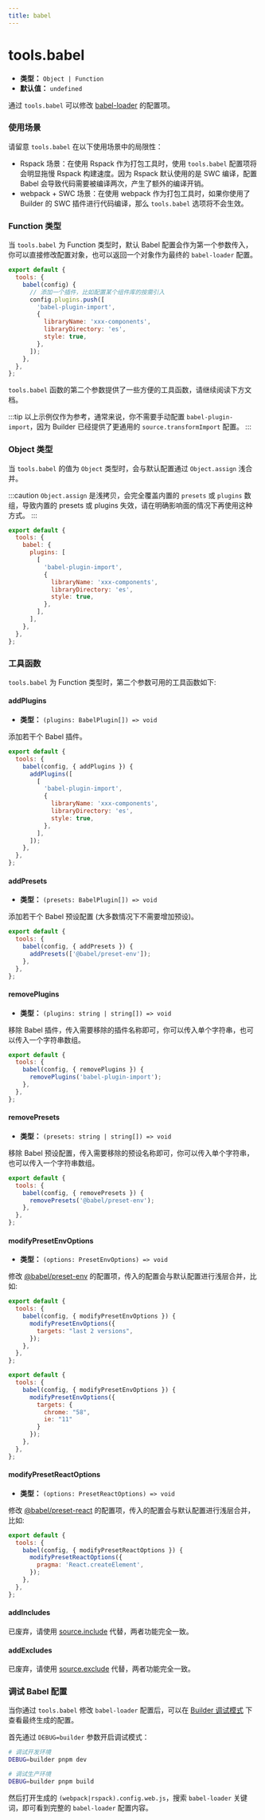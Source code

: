 ```yaml
---
title: babel
---
```


# tools.babel

- **类型：** `Object | Function`
- **默认值：** `undefined`

通过 `tools.babel` 可以修改 [babel-loader](https://github.com/babel/babel-loader) 的配置项。

### 使用场景

请留意 `tools.babel` 在以下使用场景中的局限性：

- Rspack 场景：在使用 Rspack 作为打包工具时，使用 `tools.babel` 配置项将会明显拖慢 Rspack 构建速度。因为 Rspack 默认使用的是 SWC 编译，配置 Babel 会导致代码需要被编译两次，产生了额外的编译开销。
- webpack + SWC 场景：在使用 webpack 作为打包工具时，如果你使用了 Builder 的 SWC 插件进行代码编译，那么 `tools.babel` 选项将不会生效。

### Function 类型

当 `tools.babel` 为 Function 类型时，默认 Babel 配置会作为第一个参数传入，你可以直接修改配置对象，也可以返回一个对象作为最终的 `babel-loader` 配置。

```js
export default {
  tools: {
    babel(config) {
      // 添加一个插件，比如配置某个组件库的按需引入
      config.plugins.push([
        'babel-plugin-import',
        {
          libraryName: 'xxx-components',
          libraryDirectory: 'es',
          style: true,
        },
      ]);
    },
  },
};
```

`tools.babel` 函数的第二个参数提供了一些方便的工具函数，请继续阅读下方文档。

:::tip
以上示例仅作为参考，通常来说，你不需要手动配置 `babel-plugin-import`，因为 Builder 已经提供了更通用的 `source.transformImport` 配置。
:::

### Object 类型

当 `tools.babel` 的值为 `Object` 类型时，会与默认配置通过 `Object.assign` 浅合并。

:::caution
`Object.assign` 是浅拷贝，会完全覆盖内置的 `presets` 或 `plugins` 数组，导致内置的 presets 或 plugins 失效，请在明确影响面的情况下再使用这种方式。
:::

```js
export default {
  tools: {
    babel: {
      plugins: [
        [
          'babel-plugin-import',
          {
            libraryName: 'xxx-components',
            libraryDirectory: 'es',
            style: true,
          },
        ],
      ],
    },
  },
};
```

### 工具函数

`tools.babel` 为 Function 类型时，第二个参数可用的工具函数如下:

#### addPlugins

- **类型：** `(plugins: BabelPlugin[]) => void`

添加若干个 Babel 插件。

```js
export default {
  tools: {
    babel(config, { addPlugins }) {
      addPlugins([
        [
          'babel-plugin-import',
          {
            libraryName: 'xxx-components',
            libraryDirectory: 'es',
            style: true,
          },
        ],
      ]);
    },
  },
};
```

#### addPresets

- **类型：** `(presets: BabelPlugin[]) => void`

添加若干个 Babel 预设配置 (大多数情况下不需要增加预设)。

```js
export default {
  tools: {
    babel(config, { addPresets }) {
      addPresets(['@babel/preset-env']);
    },
  },
};
```

#### removePlugins

- **类型：** `(plugins: string | string[]) => void`

移除 Babel 插件，传入需要移除的插件名称即可，你可以传入单个字符串，也可以传入一个字符串数组。

```js
export default {
  tools: {
    babel(config, { removePlugins }) {
      removePlugins('babel-plugin-import');
    },
  },
};
```

#### removePresets

- **类型：** `(presets: string | string[]) => void`

移除 Babel 预设配置，传入需要移除的预设名称即可，你可以传入单个字符串，也可以传入一个字符串数组。

```js
export default {
  tools: {
    babel(config, { removePresets }) {
      removePresets('@babel/preset-env');
    },
  },
};
```

#### modifyPresetEnvOptions

- **类型：** `(options: PresetEnvOptions) => void`

修改 [@babel/preset-env](https://babeljs.io/docs/en/babel-preset-env) 的配置项，传入的配置会与默认配置进行浅层合并，比如:

```js
export default {
  tools: {
    babel(config, { modifyPresetEnvOptions }) {
      modifyPresetEnvOptions({
        targets: "last 2 versions",
      });
    },
  },
};
```

```js
export default {
  tools: {
    babel(config, { modifyPresetEnvOptions }) {
      modifyPresetEnvOptions({
        targets: {
          chrome: "58",
          ie: "11"
        }
      });
    },
  },
};
```

#### modifyPresetReactOptions

- **类型：** `(options: PresetReactOptions) => void`

修改 [@babel/preset-react](https://babeljs.io/docs/en/babel-preset-react) 的配置项，传入的配置会与默认配置进行浅层合并，比如:

```js
export default {
  tools: {
    babel(config, { modifyPresetReactOptions }) {
      modifyPresetReactOptions({
        pragma: 'React.createElement',
      });
    },
  },
};
```

#### addIncludes

已废弃，请使用 [source.include](https://modernjs.dev/configure/app/source/include.html) 代替，两者功能完全一致。

#### addExcludes

已废弃，请使用 [source.exclude](https://modernjs.dev/configure/app/source/exclude.html) 代替，两者功能完全一致。

### 调试 Babel 配置

当你通过 `tools.babel` 修改 `babel-loader` 配置后，可以在 [Builder 调试模式](https://rsbuild.dev/zh/guide/debug/debug-mode) 下查看最终生成的配置。

首先通过 `DEBUG=builder` 参数开启调试模式：

```bash
# 调试开发环境
DEBUG=builder pnpm dev

# 调试生产环境
DEBUG=builder pnpm build
```

然后打开生成的 `(webpack|rspack).config.web.js`，搜索 `babel-loader` 关键词，即可看到完整的 `babel-loader` 配置内容。

